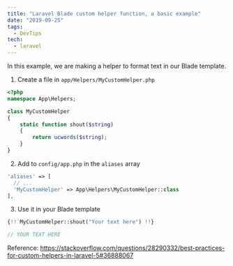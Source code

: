 ```yaml
---
title: "Laravel Blade custom helper function, a basic example"
date: "2019-09-25"
tags:
  - DevTips
tech:
  - laravel
---
```


In this example, we are making a helper to format text in our Blade template.

1. Create a file in `app/Helpers/MyCustomHelper.php`

```php
<?php
namespace App\Helpers;

class MyCustomHelper
{
	static function shout($string)
	{
		return ucwords($string);
	}
}
```

2. Add to `config/app.php` in the `aliases` array

```php
'aliases' => [
  // ...
  'MyCustomHelper' => App\Helpers\MyCustomHelper::class
],
```

3. Use it in your Blade template

```php
{!! MyCustomHelper::shout("Your text here") !!}

// YOUR TEXT HERE
```

Reference: https://stackoverflow.com/questions/28290332/best-practices-for-custom-helpers-in-laravel-5#36888067
